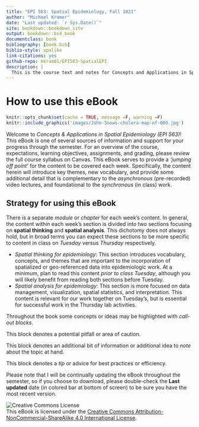 ```yaml
--- 
title: "EPI 563: Spatial Epidemiology, Fall 2021"
author: "Michael Kramer"
date: "Last updated: `r Sys.Date()`"
site: bookdown::bookdown_site
output: bookdown::bs4_book
documentclass: book
bibliography: [book.bib]
biblio-style: apalike
link-citations: yes
github-repo: mkram01/EPI563-SpatialEPI
description: |
  This is the course text and notes for Concepts and Applications in Spatial Epidemiology (EPI 563).
---
```


# How to use this eBook {-}


```r
knitr::opts_chunk$set(cache = TRUE, message =F, warning =F)
knitr::include_graphics('images/John-Snows-cholera-map-of-009.jpg')
```


Welcome to *Concepts & Applications in Spatial Epidemiology (EPI 563)*! This eBook is one of several sources of information and support for your progress through the semester. For an overview of the course, expectations, learning objectives, assignments, and grading, please review the full course syllabus on Canvas. This eBook serves to provide a *'jumping off point'* for the content to be covered each week. Specifically, the content herein will introduce key themes, new vocabulary, and provide some additional detail that is complementary to the *asynchronous* (pre-recorded) video lectures, and foundational to the *synchronous* (in class) work. 

## Strategy for using this eBook {-}

There is a separate *module* or *chapter* for each week's content. In general, the content within each week's section is divided into two sections focusing on **spatial thinking** and **spatial analysis**. This dichotomy does not always hold, but in broad terms you can expect these sections to be more specific to content in class on *Tuesday* versus *Thursday* respectively.

* *Spatial thinking for epidemiology*: This section introduces vocabulary, concepts, and themes that are important to the incorporation of spatialized or geo-referenced data into epidemiologic work. At a minimum, plan to read this content *prior to class Tuesday*, although you will likely benefit from reading both sections before Tuesday.
* *Spatial analysis for epidemiology*: This section is more focused on data management, visualization, spatial statistics, and interpretation. This content is relevant for our work together on Tuesday's, but is essential for successful work in the Thursday lab activities. 


Throughout the book some concepts or ideas may be highlighted with *call-out blocks*. 

:::{.rmdcaution data-latex="{caution}"}
This block denotes a potential pitfall or area of caution.
:::

:::{.rmdnote data-latex="{note}"}
This block denotes an additional bit of information or additional idea to *note* about the topic at hand.
:::

:::{.rmdtip data-latex="{tip}"}
This block denotes a *tip* or advice for best practices or efficiency.
:::

Please note that I will be continually updating the eBook throughout the semester, so if you choose to download, please double-check the **Last updated** date (in colored bar at bottom of screen) to be sure you have the most recent version.

 

![Creative Commons License](images/by-nc-sa.png)  
This eBook is licensed under the [Creative Commons Attribution-NonCommercial-ShareAlike 4.0 International License](http://creativecommons.org/licenses/by-nc-sa/4.0/). 


